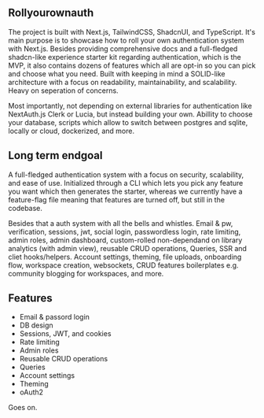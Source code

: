 ## Rollyourownauth

The project is built with Next.js, TailwindCSS, ShadcnUI, and TypeScript. It's main purpose is to showcase how to roll your own authentication system with Next.js. Besides providing comprehensive docs and a full-fledged shadcn-like experience starter kit regarding authentication, which is the MVP, it also contains dozens of features which all are opt-in so you can pick and choose what you need. Built with keeping in mind a SOLID-like architecture with a focus on readability, maintainability, and scalability. Heavy on seperation of concerns.

Most importantly, not depending on external libraries for authentication like NextAuth.js Clerk or Lucia, but instead building your own. Abillity to choose your database, scripts which allow to switch between postgres and sqlite, locally or cloud, dockerized, and more.

## Long term endgoal

A full-fledged authentication system with a focus on security, scalability, and ease of use. Initialized through a CLI which lets you pick any feature you want which then generates the starter, whereas we currently have a feature-flag file meaning that features are turned off, but still in the codebase.

Besides that a auth system with all the bells and whistles. Email & pw, verification, sessions, jwt, social login, passwordless login, rate limiting, admin roles, admin dashboard, custom-rolled non-dependand on library analytics (with admin view), reusable CRUD operations, Queries, SSR and cliet hooks/helpers. Account settings, theming, file uploads, onboarding flow, workspace creation, websockets, CRUD features boilerplates e.g. community blogging for workspaces, and more.

## Features

- Email & passord login
- DB design
- Sessions, JWT, and cookies
- Rate limiting
- Admin roles
- Reusable CRUD operations
- Queries
- Account settings
- Theming
- oAuth2

Goes on.

